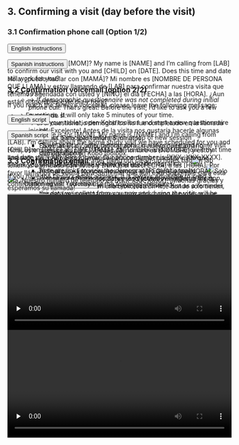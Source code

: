 ## 3. Confirming a visit (day before the visit)

### 3.1 Confirmation phone call (Option 1/2)

<div class="videobuttons">
<button size="xs" type="button" data-toggle="collapse" data-target="#collection-confirming-phone-english">
English instructions
</button> 
</div> 
<div id="collection-confirming-phone-english" class="collapse" aria-expanded="false" style="height: 0px;">

<say>Hi, may I speak with [MOM]? My name is [NAME] and I’m calling from [LAB] to confirm our visit with you and [CHILD] on [DATE]. Does this time and date still work for you?</say>

- → *If yes:* 
    - → *If demographic questionnaire was not completed during initial phone call:* <say>That's great! Before the visit, I’d like to ask you a few questions. It will only take 5 minutes of your time.</say> 
        - On your tablet, open Kobo toolbox and start a new questionnaire set
        - Fill out participant information at top of new session
        - “Save as Draft” after demographic questionnaire and home visit questionnaires
        - Only hit “Submit” after filling out clean-up notes back in lab
        - Here are links to view the demographic questionnaire &emsp; <a href="https://ee.kobotoolbox.org/x/#ko4f0b5J"><img src="img/icon-link.jpg" width="20"></a> 
<a href="https://nyu.databrary.org/volume/876/slot/39021/-/asset/214498"><img src="img/icon-pdf.jpg" width="15"></a> 
        - *Please note that presentation and format will differ in the app.*
        - Wrap up the call - <say>I will see you [date/time]. Just as a reminder, the data we collect from you now and during the visit, will be shared on a web-based library only available to researchers like the professor who runs this lab.</say>
    - → *If demographic questionnaire has been completed:* - <say>That's great! I will see you [date/time]. Just as a reminder, the data we collect from you now and during the visit, will be shared on a web-based library only available to researchers like the professor who runs this lab.</say>
- → *If no:* rechedule, make sure that child will still be within age range

<div class="videobuttons">
<img src="img/icon-video.png" width="25">
<button size="xs" type="button" data-toggle="collapse" data-target="#collection-confirming-phone-evid">
Confirming visit
</button>
</div>
<div id="collection-confirming-phone-evid" class="collapse" aria-expanded="false" style="height: 0px;">
<video width="100%" controls="" preload="none">
<source src="https://nyu.databrary.org/slot/35422/42651425,42684492/asset/193895/download?inline=true" type="video/mp4"> Your browser does not support html5 video.
</video>
</div>
&emsp;
<div class="videobuttons">
<img src="img/icon-video.png" width="25">
<button size="xs" type="button" data-toggle="collapse" data-target="#collection-scheduling-initialrecruitingcall-edemographics">
Demographics questionnaire
</button>
</div>
<div id="collection-scheduling-initialrecruitingcall-edemographics" class="collapse" aria-expanded="false" style="height: 0px;">
<video width="100%" controls="" preload="none">
<source src="https://nyu.databrary.org/slot/35422/42812863,43219036/asset/193905/download?inline=true" type="video/mp4"> Your browser does not support html5 video.
</video>
</div>
<br><br>
</div>

<div class="videobuttons">
<button size="xs" type="button" data-toggle="collapse" data-target="#collection-confirming-phone-spanish">
Spanish instructions
</button> 
</div> 
<div id="collection-confirming-phone-spanish" class="collapse" aria-expanded="false" style="height: 0px;">

<say-es>Hola, ¿puedo hablar con [MAMÁ]? Mi nombre es [NOMBRE DE PERSONA QUE LLAMA] y estoy llamando de [LAB] para confirmar nuestra visita que tenemos agendada con usted y [NIÑO] el día [FECHA] a las [HORA]. ¿Aun están disponibles este día y hora?</say-es>

- → En caso de si:
    - → Si el cuestionario demográfico no fue completado en la llamada inicial: <say-es>¡Excelente! Antes de la visita nos gustaría hacerle algunas preguntas. Esto solo tomara 5 minutos.</say-es>
        - En el Tablet o computadora, abra un nuevo cuestionario demográfico en Kobo toolbox.
        - Lista de preguntas del cuestionario demográfico &emsp; <a href=""><img src="img/icon-link.jpg" width="20"></a> 
<a href="https://nyu.databrary.org/volume/876/slot/39021/-/asset/214499"><img src="img/icon-pdf.jpg" width="15"></a> 
        - Al finalizar – <say-es> Entonces nos vemos el [FECHA] a las [HORA]. Solo como recordatorio, los datos recolectados en nuestra visita serán compartidos en una biblioteca on-line donde sólo tienen acceso los investigadores autorizados como el profesor que dirige este laboratorio.</say-es>
    - → Si el cuestionario demográfico ha sido completado en la llamada inicial: <say-es> ¡Excelente! Entonces nos vemos el [FECHA] a las [HORA]. Solo como recordatorio, los datos recolectados en nuestra visita serán compartidos en una biblioteca on-line donde solo tienen acceso los investigadores autorizados como el profesor que dirige este laboratorio. </say-es>
- → En caso de no: Re-agendar la visita para otro día. Asegúrese que el niño estará dentro de la edad de inclusión para el estudio.

<div class="videobuttons">
<img src="img/icon-video.png" width="25">
<button size="xs" type="button" data-toggle="collapse" data-target="#collection-confirming-phone-svid">
Confirming visit
</button>
</div>
<div id="collection-confirming-phone-svid" class="collapse" aria-expanded="false" style="height: 0px;">
<video width="100%" controls="" preload="none">
<source src="https://nyu.databrary.org/slot/35422/42743034,42777602/asset/193901/download?inline=true" type="video/mp4"> Your browser does not support html5 video.
</video>
</div>
&emsp;
<div class="videobuttons">
<img src="img/icon-video.png" width="25">
<button size="xs" type="button" data-toggle="collapse" data-target="#collection-scheduling-initialrecruitingcall-sdemographics">
Demographics questionnaire
</button>
</div>
<div id="collection-scheduling-initialrecruitingcall-sdemographics" class="collapse" aria-expanded="false" style="height: 0px;">
<video width="100%" controls="" preload="none">
<source src="https://nyu.databrary.org/slot/35422/43219665,43511490/asset/193907/download?inline=true" type="video/mp4"> Your browser does not support html5 video.
</video>
</div>
<br><br>
</div>


### 3.2 Confirmation voicemail (option 2/2)

If you reach the family's voicemail, please leave the following message:

<div class="videobuttons">
<button size="xs" type="button" data-toggle="collapse" data-target="#collection-confirming-vm-english">
English script
</button> 
</div> 
<div id="collection-confirming-vm-english" class="collapse" aria-expanded="false" style="height: 0px;">

<say>Hi, this message is for [MOM]. My name is [NAME] and I’m calling from [LAB]. I’m calling about the home study visit we have scheduled for you and [CHILD] on [DATE] at [TIME]. Please call us back and let us know if that time and date still you works for you. Our phone number is [XXX- XXX-XXXX]. Thank you and we hope to hear from you soon!</say>

<div class="videobuttons">
<img src="img/icon-video.png" width="25">
<button size="xs" type="button" data-toggle="collapse" data-target="#collection-confirming-vm-evid">
Confirming visit - voicemail
</button>
</div>
<div id="collection-confirming-vm-evid" class="collapse" aria-expanded="false" style="height: 0px;">
<video width="100%" controls="" preload="none">
<source src="https://nyu.databrary.org/slot/35422/42685304,42712365/asset/193897/download?inline=true" type="video/mp4"> Your browser does not support html5 video.
</video>
</div>

</div>


<div class="videobuttons">
<button size="xs" type="button" data-toggle="collapse" data-target="#collection-confirming-vm-spanish">
Spanish script
</button> 
</div> 
<div id="collection-confirming-vm-spanish" class="collapse" aria-expanded="false" style="height: 0px;">

<say-es>Hola, este mensaje es para [MAMÁ]. Mi nombre es [NOMBRE] y estoy llamando de [LAB]. Estoy llamando para confirmar nuestra visita que tenemos agendada con usted y [NIÑO] el día [FECHA] a las [HORA].  Por favor llámenos de vuelta para confirmar que aun esta disponible para esta cita. Nuestro número de teléfono es [XXX-XXX-XXXX]. ¡Muchas gracias y esperamos su llamada!</say-es>

<div class="videobuttons">
<img src="img/icon-video.png" width="25">
<button size="xs" type="button" data-toggle="collapse" data-target="#collection-confirming-vm-svid">
Confirming visit - voicemail
</button>
</div>
<div id="collection-confirming-vm-svid" class="collapse" aria-expanded="false" style="height: 0px;">
<video width="100%" controls="" preload="none">
<source src="https://nyu.databrary.org/slot/35422/42712971,42742434/asset/193899/download?inline=true" type="video/mp4"> Your browser does not support html5 video.
</video>
</div>

</div>

### 3.3 Confirmation email

If you have the family's email address, it is always advisable to send a confirmation email. You may use the following templates:

<div class="videobuttons">
<button size="xs" type="button" data-toggle="collapse" data-target="#collection-confirming-email-english">
English script
</button> 
</div> 
<div id="collection-confirming-email-english" class="collapse" aria-expanded="false" style="height: 0px;">

~~~
Dear [MOM],

Thank you very much for agreeing to participate in our home study with [CHILD]. Please let us know if this appointment still works for you! Here is a confirmation of the time and date of your appointment:

Date: [DAY OF WEEK], [DATE] 
Time: [START TIME] – [END TIME]
Your Home Address: [ADDRESS]

We look forward to seeing you tomorrow! Please let us know if this appointment still works for you. If the above address is incorrect, please email or call us back right away. If you have any other questions about this appointment, feel free to contact us at [XXX-XXX-XXXX].

Thank you, 
[LAB]
~~~

</div>

<div class="videobuttons">
<button size="xs" type="button" data-toggle="collapse" data-target="#collection-confirming-email-spanish">
Spanish script
</button> 
</div> 
<div id="collection-confirming-email-spanish" class="collapse" aria-expanded="false" style="height: 0px;">

~~~
Estimada [MAMÁ],

Muchas gracias por acceder a participar en nuestro estudio con [NIÑO]. Por favor le solicitamos nos confirme si aun esta disponible para nuestra visita. Esta es la confirmación de fecha y hora de nuestra visita:
 
*Fecha: [DIA DE LA SEMANA], [FECHA]
*Hora: [HORA DE COMIENZO] - [HORA DE TÉRMINO]
Dirección: [DIRECCIÓN]
 
¡Esperamos verlo mañana! Por favor le solicitamos nos confirme si aun esta disponible para nuestra visita. Si la dirección anterior es incorrecta, por favor envíe un correo electrónico o llámenos de inmediato. Si tiene alguna otra pregunta sobre esta cita, no dude en comunicarse con nosotros al [XXX-XXX-XXX].

Gracias,
[LAB]
~~~

</div>
